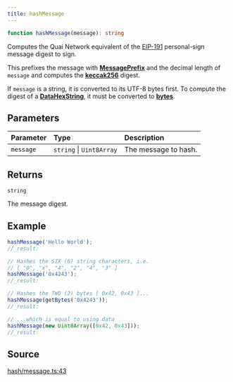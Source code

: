 ```yaml
---
title: hashMessage
---
```


```ts
function hashMessage(message): string
```

Computes the Quai Network equivalent of the [EIP-191](https://eips.ethereum.org/EIPS/eip-191) personal-sign message
digest to sign.

This prefixes the message with [**MessagePrefix**](/content/variables/MessagePrefix) and the decimal length of `message` and
computes the [**keccak256**](/content/functions/keccak256) digest.

If `message` is a string, it is converted to its UTF-8 bytes first. To compute the digest of a
[**DataHexString**](../types-aliases/DataHex), it must be converted to [**bytes**](../functions/getBytes).

## Parameters

| Parameter | Type | Description |
| :------ | :------ | :------ |
| `message` | `string` \| `Uint8Array` | The message to hash. |

## Returns

`string`

The message digest.

## Example

```ts
hashMessage('Hello World');
//_result:

// Hashes the SIX (6) string characters, i.e.
// [ "0", "x", "4", "2", "4", "3" ]
hashMessage('0x4243');
//_result:

// Hashes the TWO (2) bytes [ 0x42, 0x43 ]...
hashMessage(getBytes('0x4243'));
//_result:

// ...which is equal to using data
hashMessage(new Uint8Array([0x42, 0x43]));
//_result:
```

## Source

[hash/message.ts:43](https://github.com/dominant-strategies/quais.js/blob/9bfb949cc06bcfbb7d38a4e546f9ef7f1b4677ea/src/hash/message.ts#L43)
